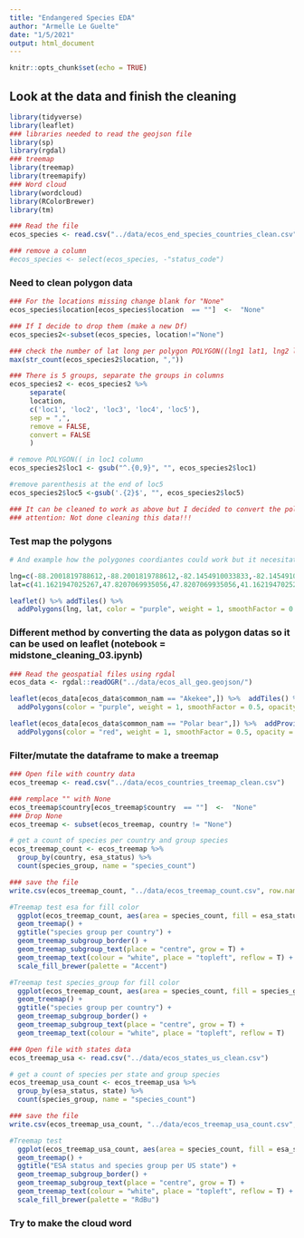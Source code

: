 ```yaml
---
title: "Endangered Species EDA"
author: "Armelle Le Guelte"
date: "1/5/2021"
output: html_document
---
```


```r
knitr::opts_chunk$set(echo = TRUE)
```

## Look at the data and finish the cleaning

```r
library(tidyverse)
library(leaflet)
### libraries needed to read the geojson file
library(sp)
library(rgdal)
### treemap
library(treemap)
library(treemapify)
### Word cloud
library(wordcloud)
library(RColorBrewer)
library(tm)
```

```r
### Read the file
ecos_species <- read.csv("../data/ecos_end_species_countries_clean.csv")
```

```r
### remove a column
#ecos_species <- select(ecos_species, -"status_code")
```

### Need to clean polygon data

```r
### For the locations missing change blank for "None"
ecos_species$location[ecos_species$location  == ""]  <-  "None"
```

```r
### If I decide to drop them (make a new Df)
ecos_species2<-subset(ecos_species, location!="None")
```


```r
### check the number of lat long per polygon POLYGON((lng1 lat1, lng2 lat2, etc.))
max(str_count(ecos_species2$location, ","))
```

```r
### There is 5 groups, separate the groups in columns
ecos_species2 <- ecos_species2 %>%
     separate(
     location,
     c('loc1', 'loc2', 'loc3', 'loc4', 'loc5'),
     sep = ",",
     remove = FALSE,
     convert = FALSE
     )
```

```r
# remove POLYGON(( in loc1 column
ecos_species2$loc1 <- gsub("^.{0,9}", "", ecos_species2$loc1)
```

```r
#remove parenthesis at the end of loc5
ecos_species2$loc5 <-gsub('.{2}$', "", ecos_species2$loc5)
```

```r
### It can be cleaned to work as above but I decided to convert the polygons data as geojson data in notebook (midstone_cleaning_03.ipynb)
### attention: Not done cleaning this data!!!
```


### Test map the polygons

```r
# And example how the polygones coordiantes could work but it necesitate extra cleaning 

lng=c(-88.2001819788612,-88.2001819788612,-82.1454910033833,-82.1454910033833,-88.2001819788612)	
lat=c(41.1621947025267,47.8207069935056,47.8207069935056,41.1621947025267,41.1621947025267)

leaflet() %>% addTiles() %>%
  addPolygons(lng, lat, color = "purple", weight = 1, smoothFactor = 0.5, opacity = 1.0, fillOpacity = 0.2, fillColor = "purple")

```

### Different method by converting the data as polygon datas so it can be used on leaflet (notebook = midstone_cleaning_03.ipynb)

```r
### Read the geospatial files using rgdal
ecos_data <- rgdal::readOGR("../data/ecos_all_geo.geojson/")
```

```r
leaflet(ecos_data[ecos_data$common_nam == "Akekee",]) %>%  addTiles() %>%
  addPolygons(color = "purple", weight = 1, smoothFactor = 0.5, opacity = 1.0, fillOpacity = 0.2, fillColor = "purple")
```

```r
leaflet(ecos_data[ecos_data$common_nam == "Polar bear",]) %>%  addProviderTiles("NASAGIBS.ViirsEarthAtNight2012") %>%
  addPolygons(color = "red", weight = 1, smoothFactor = 0.5, opacity = 1.0, fillOpacity = 0.2, fillColor = "red")
```

### Filter/mutate the dataframe to make a treemap

```r
### Open file with country data
ecos_treemap <- read.csv("../data/ecos_countries_treemap_clean.csv")

```

```r
### remplace "" with None
ecos_treemap$country[ecos_treemap$country  == ""]  <-  "None"
### Drop None
ecos_treemap <- subset(ecos_treemap, country != "None")
```

```r
# get a count of species per country and group species
ecos_treemap_count <- ecos_treemap %>%
  group_by(country, esa_status) %>% 
  count(species_group, name = "species_count")
```

```r
### save the file
write.csv(ecos_treemap_count, "../data/ecos_treemap_count.csv", row.names = FALSE)
```


```r
#Treemap test esa for fill color
  ggplot(ecos_treemap_count, aes(area = species_count, fill = esa_status, label = country, subgroup = species_group)) +
  geom_treemap() +
  ggtitle("species group per country") +
  geom_treemap_subgroup_border() +
  geom_treemap_subgroup_text(place = "centre", grow = T) +
  geom_treemap_text(colour = "white", place = "topleft", reflow = T) +
  scale_fill_brewer(palette = "Accent")
```

```r
#Treemap test species_group for fill color
  ggplot(ecos_treemap_count, aes(area = species_count, fill = species_group, label = country, subgroup = esa_status)) +
  geom_treemap() +
  ggtitle("species group per country") +
  geom_treemap_subgroup_border() +
  geom_treemap_subgroup_text(place = "centre", grow = T) +
  geom_treemap_text(colour = "white", place = "topleft", reflow = T) 
```
```r
### Open file with states data
ecos_treemap_usa <- read.csv("../data/ecos_states_us_clean.csv")
```

```r
# get a count of species per state and group species
ecos_treemap_usa_count <- ecos_treemap_usa %>%
  group_by(esa_status, state) %>% 
  count(species_group, name = "species_count")
```

```r
### save the file
write.csv(ecos_treemap_usa_count, "../data/ecos_treemap_usa_count.csv", row.names = FALSE)
```


```r
#Treemap test 
  ggplot(ecos_treemap_usa_count, aes(area = species_count, fill = esa_status, label = state, subgroup = species_group)) +
  geom_treemap() +
  ggtitle("ESA status and species group per US state") +
  geom_treemap_subgroup_border() +
  geom_treemap_subgroup_text(place = "centre", grow = T) +
  geom_treemap_text(colour = "white", place = "topleft", reflow = T) +
  scale_fill_brewer(palette = "RdBu")
```

### Try to make the cloud word

```r

```


